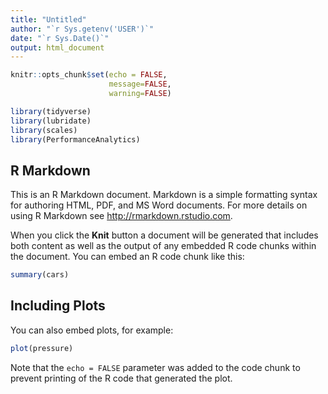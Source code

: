 ```yaml
---
title: "Untitled"
author: "`r Sys.getenv('USER')`"
date: "`r Sys.Date()`"
output: html_document
---
```


```r
knitr::opts_chunk$set(echo = FALSE,
                      message=FALSE,
                      warning=FALSE)

library(tidyverse)
library(lubridate)
library(scales)
library(PerformanceAnalytics)
```

## R Markdown

This is an R Markdown document. Markdown is a simple formatting syntax for authoring HTML, PDF, and MS Word documents. For more details on using R Markdown see <http://rmarkdown.rstudio.com>.

When you click the **Knit** button a document will be generated that includes both content as well as the output of any embedded R code chunks within the document. You can embed an R code chunk like this:

```r
summary(cars)
```

## Including Plots

You can also embed plots, for example:

```r
plot(pressure)
```

Note that the `echo = FALSE` parameter was added to the code chunk to prevent printing of the R code that generated the plot.
